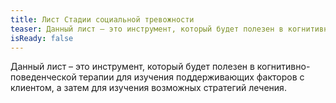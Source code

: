 ```yaml
---
title: Лист Стадии социальной тревожности
teaser: Данный лист – это инструмент, который будет полезен в когнитивно-поведенческой терапии для изучения поддерживающих факторов с клиентом, а затем для изучения возможных стратегий лечения.
isReady: false
---
```


Данный лист – это инструмент, который будет полезен в когнитивно-поведенческой терапии для изучения поддерживающих факторов с клиентом, а затем для изучения возможных стратегий лечения.

